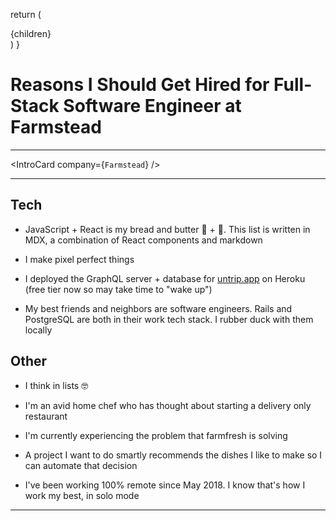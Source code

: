 
  return (
    <Layout location={location}>
      <div className="container padding">{children}</div>
    </Layout>
  )
}

# Reasons I Should Get Hired for Full-Stack Software Engineer at Farmstead

---

<IntroCard company={`Farmstead`} />

---

## Tech

- JavaScript + React is my bread and butter <span role="img" aria-label="bread">🍞</span> + <span role="img" aria-label="butter">🧈</span>. This list is written in MDX, a combination of React components and markdown

- I make pixel perfect things

- I deployed the GraphQL server + database for [untrip.app](https://untrip.app) on Heroku (free tier now so may take time to "wake up")

- My best friends and neighbors are software engineers. Rails and PostgreSQL are both in their work tech stack. I rubber duck with them locally

## Other

- I think in lists 🤓

- I'm an avid home chef who has thought about starting a delivery only restaurant

- I'm currently experiencing the problem that farmfresh is solving

- A project I want to do smartly recommends the dishes I like to make so I can automate that decision

- I've been working 100% remote since May 2018. I know that's how I work my best, in solo mode

---
